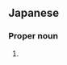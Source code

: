 ==Japanese==
{{ja-kanjitab|濱|戸}}

===Proper noun===
{{ja-pos|proper|はまと}}

# {{surname|lang=ja|sort=はまと}}